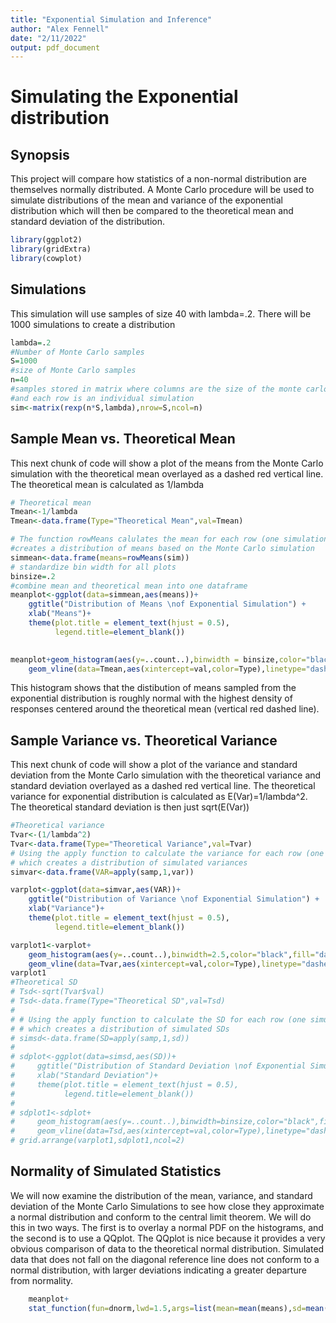 ```yaml
---
title: "Exponential Simulation and Inference"
author: "Alex Fennell"
date: "2/11/2022"
output: pdf_document
---
```


# Simulating the Exponential distribution

## Synopsis
This project will compare how statistics of a non-normal distribution are 
themselves normally distributed. A Monte Carlo procedure will be used to simulate
distributions of the mean and variance of the exponential distribution
which will then be compared to the theoretical mean and standard deviation of the
distribution. 

```r
library(ggplot2)
library(gridExtra)
library(cowplot)
```

## Simulations
This simulation will use samples of size 40 with lambda=.2. There will be 1000
simulations to create a distribution

``` r
lambda=.2
#Number of Monte Carlo samples
S=1000
#size of Monte Carlo samples
n=40
#samples stored in matrix where columns are the size of the monte carlo samples
#and each row is an individual simulation
sim<-matrix(rexp(n*S,lambda),nrow=S,ncol=n)

```

## Sample Mean vs. Theoretical Mean
This next chunk of code will show a plot of the means from the Monte Carlo 
simulation with the theoretical mean overlayed as a dashed red vertical line. The
theoretical mean is calculated as 1/lambda
``` r
# Theoretical mean
Tmean<-1/lambda
Tmean<-data.frame(Type="Theoretical Mean",val=Tmean)

# The function rowMeans calulates the mean for each row (one simulation), which 
#creates a distribution of means based on the Monte Carlo simulation
simmean<-data.frame(means=rowMeans(sim))
# standardize bin width for all plots
binsize=.2
#combine mean and theoretical mean into one dataframe
meanplot<-ggplot(data=simmean,aes(means))+
    ggtitle("Distribution of Means \nof Exponential Simulation") +
    xlab("Means")+
    theme(plot.title = element_text(hjust = 0.5),
          legend.title=element_blank())
    

meanplot+geom_histogram(aes(y=..count..),binwidth = binsize,color="black",fill="lightblue")+
    geom_vline(data=Tmean,aes(xintercept=val,color=Type),linetype="dashed",size=1.5)

```

This histogram shows that the distibution of means sampled from the exponential
distribution is roughly normal with the highest density of responses centered 
around the theoretical mean (vertical red dashed line).

## Sample Variance vs. Theoretical Variance
This next chunk of code will show a plot of the variance and standard deviation
from the Monte Carlo simulation with the theoretical variance and standard deviation
overlayed as a dashed red vertical line. The theoretical variance for exponential 
distribution is calculated as E(Var)=1/lambda^2. The theoretical standard deviation
is then just sqrt(E(Var))
``` r
#Theoretical variance
Tvar<-(1/lambda^2)
Tvar<-data.frame(Type="Theoretical Variance",val=Tvar)
# Using the apply function to calculate the variance for each row (one simulation),
# which creates a distribution of simulated variances
simvar<-data.frame(VAR=apply(samp,1,var))

varplot<-ggplot(data=simvar,aes(VAR))+
    ggtitle("Distribution of Variance \nof Exponential Simulation") +
    xlab("Variance")+
    theme(plot.title = element_text(hjust = 0.5),
          legend.title=element_blank())

varplot1<-varplot+
    geom_histogram(aes(y=..count..),binwidth=2.5,color="black",fill="darkgreen")+
    geom_vline(data=Tvar,aes(xintercept=val,color=Type),linetype="dashed",size=1.5) 
varplot1
#Theoretical SD
# Tsd<-sqrt(Tvar$val)
# Tsd<-data.frame(Type="Theoretical SD",val=Tsd)
# 
# # Using the apply function to calculate the SD for each row (one simulation),
# # which creates a distribution of simulated SDs
# simsd<-data.frame(SD=apply(samp,1,sd))
# 
# sdplot<-ggplot(data=simsd,aes(SD))+
#     ggtitle("Distribution of Standard Deviation \nof Exponential Simulation") +
#     xlab("Standard Deviation")+
#     theme(plot.title = element_text(hjust = 0.5),
#           legend.title=element_blank())
# 
# sdplot1<-sdplot+
#     geom_histogram(aes(y=..count..),binwidth=binsize,color="black",fill="lightgreen")+
#     geom_vline(data=Tsd,aes(xintercept=val,color=Type),linetype="dashed",size=1.5)
# grid.arrange(varplot1,sdplot1,ncol=2)

```


## Normality of Simulated Statistics
We will now examine the distribution of the mean, variance, and standard deviation
of the Monte Carlo Simulations to see how close they approximate a normal distribution
and conform to the central limit theorem. We will do this in two ways. The first
is to overlay a normal PDF on the histograms, and the second is to use a QQplot.
The QQplot is nice because it provides a very obvious comparison of data to the
theoretical normal distribution. Simulated data that does not fall on the diagonal 
reference line does not conform to a normal distribution, with larger deviations
indicating a greater departure from normality.

```r
    meanplot+
    stat_function(fun=dnorm,lwd=1.5,args=list(mean=mean(means),sd=mean(simsd)/sqrt(n)))


```

